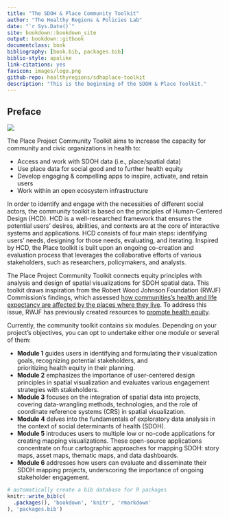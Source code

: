 ```yaml
--- 
title: "The SDOH & Place Community Toolkit"
author: "The Healthy Regions & Policies Lab"
date: "`r Sys.Date()`"
site: bookdown::bookdown_site
output: bookdown::gitbook
documentclass: book
bibliography: [book.bib, packages.bib]
biblio-style: apalike
link-citations: yes
favicon: images/logo.png
github-repo: healthyregions/sdhoplace-toolkit
description: "This is the beginning of the SDOH & Place Toolkit."
---
```


## Preface {-}

![](images/homepage-illustration.png)

The Place Project Community Toolkit aims to increase the capacity for community and civic organizations in health to:

 - Access and work with SDOH data (i.e., place/spatial data)
 - Use place data for social good and to further health equity
 - Develop engaging & compelling apps to inspire, activate, and retain users
 - Work within an open ecosystem infrastructure

In order to identify and engage with the necessities of different social actors, the community toolkit is based on the principles of Human-Centered Design (HCD). HCD is a well-researched framework that ensures the potential users’ desires, abilities, and contexts are at the core of interactive systems and applications. HCD consists of four main steps: identifying users’ needs, designing for those needs, evaluating, and iterating. Inspired by HCD, the Place toolkit is built upon an ongoing co-creation and evaluation process that leverages the collaborative efforts of various stakeholders, such as researchers, policymakers, and analysts.

The Place Project Community Toolkit connects equity principles with analysis and design of spatial visualizations for SDOH spatial data. This toolkit draws inspiration from the Robert Wood Johnson Foundation (RWJF) Commission’s findings, which assessed [how communities’s health and life expectancy are affected by the places where they live](https://www.rwjf.org/en/insights/our-research/interactives/whereyouliveaffectshowlongyoulive.html). To address this issue, RWJF has previously created resources to [promote health equity](https://www.rwjf.org/en/building-a-culture-of-health/focus-areas/Features/achieving-health-equity.html).

Currently, the community toolkit contains six modules. Depending on your project's objectives, you can opt to undertake either one module or several of them: 

 - **Module 1** guides users in identifying and formulating their visualization goals, recognizing potential stakeholders, and     
  prioritizing health equity in their planning. 
 - **Module 2** emphasizes the importance of user-centered design principles in spatial visualization and evaluates various 
  engagement strategies with stakeholders. 
 - **Module 3** focuses on the integration of spatial data into projects, covering data-wrangling methods, technologies, and the 
  role of coordinate reference systems (CRS) in spatial visualization. 
 - **Module 4** delves into the fundamentals of exploratory data analysis in the context of social determinants of health (SDOH). 
 - **Module 5** introduces users to multiple low or no-code applications for creating mapping visualizations. These open-source 
  applications concentrate on four cartographic approaches for mapping SDOH: story maps, asset maps, thematic maps, and data 
  dashboards.
 - **Module 6** addresses how users can evaluate and disseminate their SDOH mapping projects, underscoring the importance of 
  ongoing stakeholder engagement.



```r
# automatically create a bib database for R packages
knitr::write_bib(c(
  .packages(), 'bookdown', 'knitr', 'rmarkdown'
), 'packages.bib')
```
